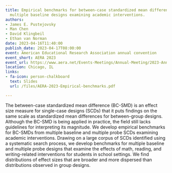 ```yaml
---
title: Empirical benchmarks for between-case standardized mean differences from single-case
  multiple baseline designs examining academic interventions.
authors:
- James E. Pustejovsky
- Man Chen
- David Klingbeil
- Ethan van Norman
date: 2023-04-16T11:40:00
publish_date: 2023-04-17T08:00:00
event: American Educational Research Association annual convention
event_short: AERA 2023
event_url: https://www.aera.net/Events-Meetings/Annual-Meeting/2023-Annual-Meeting
location: Chicago, IL
links:
- fa-icon: person-chalkboard
  text: Slides
  url: /files/AERA-2023-Empirical-benchmarks.pdf

---
```



The between-case standardized mean difference (BC-SMD) is an effect size measure for single-case designs (SCDs) that it puts findings on the same scale as standardized mean differences for between-group designs. Although the BC-SMD is being applied in practice, the field still lacks guidelines for interpreting its magnitude. We develop empirical benchmarks for BC-SMDs from multiple baseline and multiple probe SCDs examining academic interventions. Drawing on a large corpus of SCDs identified using a systematic search process, we develop benchmarks for multiple baseline and multiple probe designs that examine the effects of math, reading, and writing-related interventions for students in school settings. We find distributions of effect sizes that are broader and more dispersed than distributions observed in group designs.

